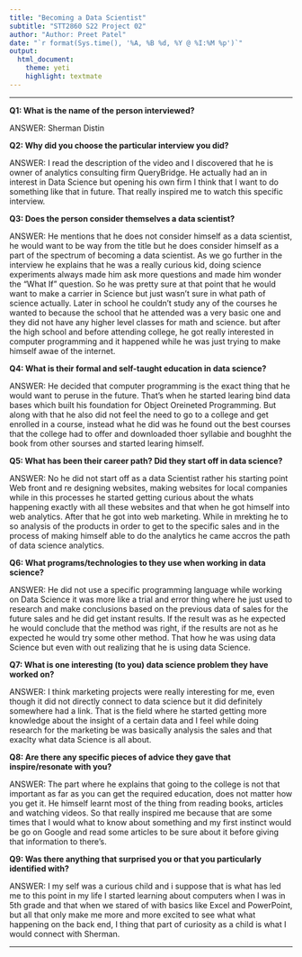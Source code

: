 ```yaml
---
title: "Becoming a Data Scientist"
subtitle: "STT2860 S22 Project 02"
author: "Author: Preet Patel"
date: "`r format(Sys.time(), '%A, %B %d, %Y @ %I:%M %p')`"
output: 
  html_document: 
    theme: yeti
    highlight: textmate
---
```

***

**Q1: What is the name of the person interviewed?**

ANSWER: Sherman Distin

**Q2: Why did you choose the particular interview you did?**

ANSWER: I read the description of the video and I discovered that he is owner of analytics consulting firm QueryBridge. He actually had an in interest in Data Science but opening his own firm I think that I want to do something like that in future. That really inspired me to watch this specific interview.

**Q3: Does the person consider themselves a data scientist?**

ANSWER: He mentions that he does not consider himself as  a data scientist, he would want to be way from the title but he does consider himself as a part of the spectrum of becoming a data scientist.  As we go further in the interview he explains that he was a really curious kid, doing science experiments always made him ask more questions and made him wonder the "What If" question. So he was pretty sure at that point that he would want to make a carrier in Science but just wasn't sure in what path of science actually. Later in school he couldn't study any of the courses he wanted to because the school that he attended was a very basic one and they did not have any higher level classes for math and science. but after the high school and before attending college, he got really interested in computer programming and it happened while he was just trying to make himself awae of the internet.

**Q4: What is their formal and self-taught education in data science?**

ANSWER:  He decided that computer programming is the exact thing that he would want to peruse in the future. That's when he started learing bind data bases which built his foundation for Object Oreineted Programming. But along with that he also did not feel the need to go to a college and get enrolled in a course, instead what he did was he found out the best courses that the college had to offer and downloaded thoer syllabie and boughht the book from other sourses and started learing himself.

**Q5: What has been their career path? Did they start off in data science?**

ANSWER: No he did not start off as a data Scientist rather his starting point Web front and re designing websites, making websites for local companies while in this processes he started getting curious about the whats happening exactly with all these websites and that when he got himself into web analytics. After that he got into web marketing. While in mrekting he to so analysis of the products in order to get to the specific sales and in the process of making himself able to do the analytics he came accros the path of data science analytics.

**Q6: What programs/technologies to they use when working in data science?**

ANSWER: He did not use a specific programming language while working on Data Science it was more like a trial and error thing where he just used to research and make conclusions based on the previous data of sales for the future sales and he did get instant results. If the result was as he expected he would conclude that the method was right, if the results are not as he expected he would try some other method. That how he was using data Science but even with out realizing that he is using data Science.

**Q7: What is one interesting (to you) data science problem they have worked on?**

ANSWER: I think marketing projects were really interesting for me, even though it did not directly connect to data science but it did definitely somewhere had a link. That is the field where he started getting more knowledge about the insight of a certain data and I feel while doing research for the marketing be was basically analysis the sales and that exaclty what data Science is all about.

**Q8: Are there any specific pieces of advice they gave that inspire/resonate with you?**

ANSWER: The part where he explains that going to the college is not that important as far as you can get the required education, does not matter how you get it. He himself learnt most of the thing from reading books, articles and watching videos. So that really inspired me because that are some times that I would what to know about something and my first instinct would be go on Google and read some articles to be sure about it before giving that information to there's.

**Q9: Was there anything that surprised you or that you particularly identified with?**

ANSWER: I my self was a curious child and i suppose that is what has led me to this point in my life I started learning about computers when I was in 5th grade and that when we stared of with basics like Excel and PowerPoint, but all that only make me more and more excited to see what what happening on the back end, I thing that part of curiosity as a child is what I would connect with Sherman.

***
